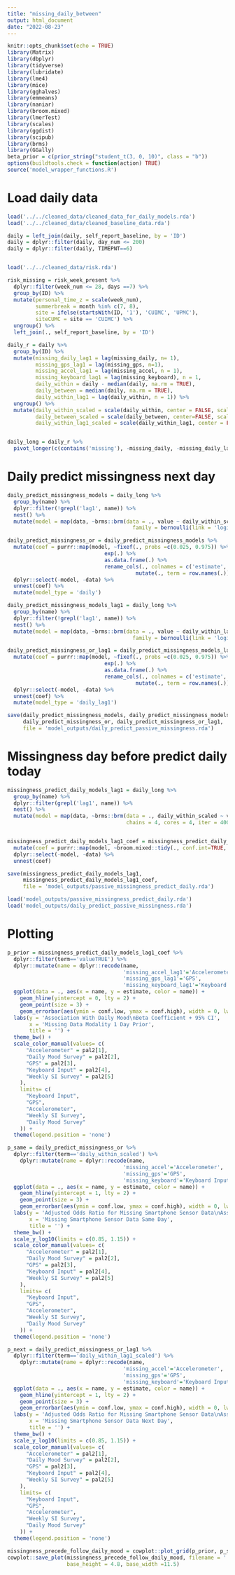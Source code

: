 ```yaml
---
title: "missing_daily_between"
output: html_document
date: "2022-08-23"
---
```


```r
knitr::opts_chunk$set(echo = TRUE)
library(Matrix)
library(dbplyr)
library(tidyverse)
library(lubridate)
library(lme4)
library(mice)
library(gghalves)
library(emmeans)
library(naniar)
library(broom.mixed)
library(lmerTest)
library(scales)
library(ggdist)
library(scipub)
library(brms)
library(GGally)
beta_prior = c(prior_string("student_t(3, 0, 10)", class = "b"))
options(buildtools.check = function(action) TRUE)
source('model_wrapper_functions.R')
```

# Load daily data

```r
load('../../cleaned_data/cleaned_data_for_daily_models.rda')
load('../../cleaned_data/cleaned_baseline_data.rda')

daily = left_join(daily, self_report_baseline, by = 'ID')
daily = dplyr::filter(daily, day_num <= 200)
daily = dplyr::filter(daily, TIMEPNT==6)


load('../../cleaned_data/risk.rda')

risk_missing = risk_week_present %>%
  dplyr::filter(week_num <= 28, days ==7) %>%
  group_by(ID) %>%
  mutate(personal_time_z = scale(week_num),
         summerbreak = month %in% c(7, 8),
         site = ifelse(startsWith(ID, '1'), 'CUIMC', 'UPMC'),
         siteCUMC = site == 'CUIMC') %>%
  ungroup() %>%
  left_join(., self_report_baseline, by = 'ID')
```


```r
daily_r = daily %>%
  group_by(ID) %>%
  mutate(missing_daily_lag1 = lag(missing_daily, n= 1),
         missing_gps_lag1 = lag(missing_gps, n=1),
         missing_accel_lag1 = lag(missing_accel, n = 1),
         missing_keyboard_lag1 = lag(missing_keyboard), n = 1,
         daily_within = daily - median(daily, na.rm = TRUE),
         daily_between = median(daily, na.rm = TRUE),
         daily_within_lag1 = lag(daily_within, n = 1)) %>%
  ungroup() %>%
  mutate(daily_within_scaled = scale(daily_within, center = FALSE, scale = TRUE),
         daily_between_scaled = scale(daily_between, center=FALSE, scale = TRUE),
         daily_within_lag1_scaled = scale(daily_within_lag1, center = FALSE, scale = TRUE))


daily_long = daily_r %>%
  pivot_longer(c(contains('missing'), -missing_daily, -missing_daily_lag1))

```

# Daily predict missingness next day

```r
daily_predict_missingness_models = daily_long %>%
  group_by(name) %>%
  dplyr::filter(!grepl('lag1', name)) %>%
  nest() %>%
  mutate(model = map(data, ~brms::brm(data = ., value ~ daily_within_scaled + daily_between + weekend + summerbreak + personal_time_z + (daily_within|ID),
                                        family = bernoulli(link = 'logit'), chains = 4, cores = 4, iter = 4000, seed = 11291993, prior = beta_prior)))

daily_predict_missingness_or = daily_predict_missingness_models %>%
  mutate(coef = purrr::map(model, ~fixef(., probs =c(0.025, 0.975)) %>%
                               exp(.) %>%
                               as.data.frame(.) %>%
                               rename_cols(., colnames = c('estimate', 'Est.Error', 'conf.low', 'conf.high')) %>%
                                         mutate(., term = row.names(.)))) %>%
  dplyr::select(-model, -data) %>%
  unnest(coef) %>%
  mutate(model_type = 'daily')

daily_predict_missingness_models_lag1 = daily_long %>%
  group_by(name) %>%
  dplyr::filter(!grepl('lag1', name)) %>%
  nest() %>%
  mutate(model = map(data, ~brms::brm(data = ., value ~ daily_within_lag1_scaled + daily_between + weekend + summerbreak + personal_time_z + (daily_within_lag1|ID),
                                        family = bernoulli(link = 'logit'), chains = 4, cores = 4, iter = 4000, seed = 11291993, prior = beta_prior)))

daily_predict_missingness_or_lag1 = daily_predict_missingness_models_lag1 %>%
  mutate(coef = purrr::map(model, ~fixef(., probs =c(0.025, 0.975)) %>%
                               exp(.) %>%
                               as.data.frame(.) %>%
                               rename_cols(., colnames = c('estimate', 'Est.Error', 'conf.low', 'conf.high')) %>%
                                         mutate(., term = row.names(.)))) %>%
  dplyr::select(-model, -data) %>%
  unnest(coef) %>%
  mutate(model_type = 'daily_lag1')
```

```r
save(daily_predict_missingness_models, daily_predict_missingness_models_lag1, 
     daily_predict_missingness_or, daily_predict_missingness_or_lag1,
     file = 'model_outputs/daily_predict_passive_missingness.rda')
```


# Missingness day before predict daily today

```r
missingness_predict_daily_models_lag1 = daily_long %>%
  group_by(name) %>%
  dplyr::filter(grepl('lag1', name)) %>%
  nest() %>%
  mutate(model = map(data, ~brms::brm(data = ., daily_within_scaled ~ value + weekend + summerbreak + personal_time_z + (value|ID),
                                      chains = 4, cores = 4, iter = 4000, seed = 11291993, prior = beta_prior)))


missingness_predict_daily_models_lag1_coef = missingness_predict_daily_models_lag1 %>%
  mutate(coef = purrr::map(model, ~broom.mixed::tidy(., conf.int=TRUE, conf.level = 0.95))) %>%
  dplyr::select(-model, -data) %>%
  unnest(coef) 

save(missingness_predict_daily_models_lag1, 
     missingness_predict_daily_models_lag1_coef,
     file = 'model_outputs/passive_missingness_predict_daily.rda')
```

```r
load('model_outputs/passive_missingness_predict_daily.rda')
load('model_outputs/daily_predict_passive_missingness.rda')
```

# Plotting
```r
p_prior = missingness_predict_daily_models_lag1_coef %>%
  dplyr::filter(term=='valueTRUE') %>%
  dplyr::mutate(name = dplyr::recode(name, 
                                     'missing_accel_lag1'='Accelerometer',
                                     'missing_gps_lag1'='GPS',
                                     'missing_keyboard_lag1'='Keyboard Input')) %>%
  ggplot(data = ., aes(x = name, y = estimate, color = name)) +
    geom_hline(yintercept = 0, lty = 2) + 
    geom_point(size = 3) +
    geom_errorbar(aes(ymin = conf.low, ymax = conf.high), width = 0, lwd = 1) +
  labs(y = 'Association With Daily Mood\nBeta Coefficient + 95% CI',
       x = 'Missing Data Modality 1 Day Prior', 
       title = '') +
  theme_bw() +
  scale_color_manual(values= c(
      "Accelerometer" = pal2[1], 
      "Daily Mood Survey" = pal2[2], 
      "GPS" = pal2[3], 
      "Keyboard Input" = pal2[4], 
      "Weekly SI Survey" = pal2[5]
    ),
    limits= c(
      "Keyboard Input", 
      "GPS", 
      "Accelerometer",
      "Weekly SI Survey",
      "Daily Mood Survey"
    )) +
  theme(legend.position = 'none')
```

```r
p_same = daily_predict_missingness_or %>%
  dplyr::filter(term=='daily_within_scaled') %>%
    dplyr::mutate(name = dplyr::recode(name, 
                                     'missing_accel'='Accelerometer',
                                     'missing_gps'='GPS',
                                     'missing_keyboard'='Keyboard Input')) %>%
  ggplot(data = ., aes(x = name, y = estimate, color = name)) +
    geom_hline(yintercept = 1, lty = 2) + 
    geom_point(size = 3) +
    geom_errorbar(aes(ymin = conf.low, ymax = conf.high), width = 0, lwd = 1) +
  labs(y = 'Adjusted Odds Ratio for Missing Smartphone Sensor Data\nAssociation with +1SD Change in Daily Mood',
       x = 'Missing Smartphone Sensor Data Same Day', 
       title = '') +
  theme_bw() +
  scale_y_log10(limits = c(0.85, 1.15)) + 
  scale_color_manual(values= c(
      "Accelerometer" = pal2[1], 
      "Daily Mood Survey" = pal2[2], 
      "GPS" = pal2[3], 
      "Keyboard Input" = pal2[4], 
      "Weekly SI Survey" = pal2[5]
    ),
    limits= c(
      "Keyboard Input", 
      "GPS", 
      "Accelerometer",
      "Weekly SI Survey",
      "Daily Mood Survey"
    )) +
  theme(legend.position = 'none')

p_next = daily_predict_missingness_or_lag1 %>%
  dplyr::filter(term=='daily_within_lag1_scaled') %>%
    dplyr::mutate(name = dplyr::recode(name, 
                                     'missing_accel'='Accelerometer',
                                     'missing_gps'='GPS',
                                     'missing_keyboard'='Keyboard Input')) %>%
  ggplot(data = ., aes(x = name, y = estimate, color = name)) +
    geom_hline(yintercept = 1, lty = 2) + 
    geom_point(size = 3) +
    geom_errorbar(aes(ymin = conf.low, ymax = conf.high), width = 0, lwd = 1) +
  labs(y = 'Adjusted Odds Ratio for Missing Smartphone Sensor Data\nAssociation with +1SD Change in Daily Mood',
       x = 'Missing Smartphone Sensor Data Next Day', 
       title = '') +
  theme_bw() +
  scale_y_log10(limits = c(0.85, 1.15)) + 
  scale_color_manual(values= c(
      "Accelerometer" = pal2[1], 
      "Daily Mood Survey" = pal2[2], 
      "GPS" = pal2[3], 
      "Keyboard Input" = pal2[4], 
      "Weekly SI Survey" = pal2[5]
    ),
    limits= c(
      "Keyboard Input", 
      "GPS", 
      "Accelerometer",
      "Weekly SI Survey",
      "Daily Mood Survey"
    )) +
  theme(legend.position = 'none') 
```


```r
missingness_precede_follow_daily_mood = cowplot::plot_grid(p_prior, p_same, p_next, ncol = 3, labels = c('A', 'B', 'C'))
cowplot::save_plot(missingness_precede_follow_daily_mood, filename = '../../figures/supplement/missingness_preced_follow_changes_daily_mood.png', 
                   base_height = 4.8, base_width =11.5) 
```